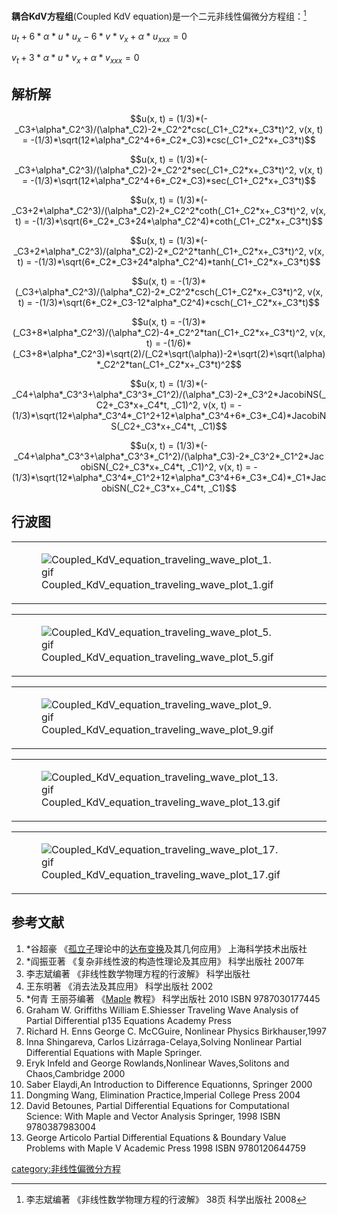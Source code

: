 '''耦合KdV方程组'''(Coupled KdV equation)是一个二元非线性偏微分方程组：<ref>李志斌编著 《非线性数学物理方程的行波解》 38页 科学出版社 2008</ref>

<math>u_{t}+6*\alpha*u*u_{x}-6*v*v_{x}+\alpha*u_{xxx}=0</math>

<math>v_{t}+3*\alpha*u*v_{x}+\alpha*v_{xxx}=0</math>

==解析解==
:<math>u(x, t) = (1/3)*(-_C3+\alpha*_C2^3)/(\alpha*_C2)-2*_C2^2*csc(_C1+_C2*x+_C3*t)^2, v(x, t) = -(1/3)*\sqrt(12*\alpha*_C2^4+6*_C2*_C3)*csc(_C1+_C2*x+_C3*t)</math>
:<math>u(x, t) = (1/3)*(-_C3+\alpha*_C2^3)/(\alpha*_C2)-2*_C2^2*sec(_C1+_C2*x+_C3*t)^2, v(x, t) = -(1/3)*\sqrt(12*\alpha*_C2^4+6*_C2*_C3)*sec(_C1+_C2*x+_C3*t)</math>
:<math>u(x, t) = (1/3)*(-_C3+2*\alpha*_C2^3)/(\alpha*_C2)-2*_C2^2*coth(_C1+_C2*x+_C3*t)^2, v(x, t) = -(1/3)*\sqrt(6*_C2*_C3+24*\alpha*_C2^4)*coth(_C1+_C2*x+_C3*t)</math>
:<math>u(x, t) = (1/3)*(-_C3+2*\alpha*_C2^3)/(alpha*_C2)-2*_C2^2*tanh(_C1+_C2*x+_C3*t)^2, v(x, t) = -(1/3)*\sqrt(6*_C2*_C3+24*alpha*_C2^4)*tanh(_C1+_C2*x+_C3*t)</math>
:<math>u(x, t) = -(1/3)*(_C3+\alpha*_C2^3)/(\alpha*_C2)-2*_C2^2*csch(_C1+_C2*x+_C3*t)^2, v(x, t) = -(1/3)*\sqrt(6*_C2*_C3-12*alpha*_C2^4)*csch(_C1+_C2*x+_C3*t)</math>
:<math>u(x, t) = -(1/3)*(_C3+8*\alpha*_C2^3)/(\alpha*_C2)-4*_C2^2*tan(_C1+_C2*x+_C3*t)^2, v(x, t) = -(1/6)*(_C3+8*\alpha*_C2^3)*\sqrt(2)/(_C2*\sqrt(\alpha))-2*\sqrt(2)*\sqrt(\alpha)*_C2^2*tan(_C1+_C2*x+_C3*t)^2</math>
:<math>u(x, t) = (1/3)*(-_C4+\alpha*_C3^3+\alpha*_C3^3*_C1^2)/(\alpha*_C3)-2*_C3^2*JacobiNS(_C2+_C3*x+_C4*t, _C1)^2, v(x, t) = -(1/3)*\sqrt(12*\alpha*_C3^4*_C1^2+12*\alpha*_C3^4+6*_C3*_C4)*JacobiNS(_C2+_C3*x+_C4*t, _C1)</math>
:<math>u(x, t) = (1/3)*(-_C4+\alpha*_C3^3+\alpha*_C3^3*_C1^2)/(\alpha*_C3)-2*_C3^2*_C1^2*JacobiSN(_C2+_C3*x+_C4*t, _C1)^2, v(x, t) = -(1/3)*\sqrt(12*\alpha*_C3^4*_C1^2+12*\alpha*_C3^4+6*_C3*_C4)*_C1*JacobiSN(_C2+_C3*x+_C4*t, _C1)</math>
:<math></math>
:<math></math>
:<math></math>
:<math></math>
:<math></math>
:<math></math>
:<math></math>

==行波图==
{|
|[[File:Coupled_KdV_equation_traveling_wave_plot_1.gif|thumb]]
|[[File:Coupled_KdV_equation_traveling_wave_plot_2.gif|thumb]]
|[[File:Coupled_KdV_equation_traveling_wave_plot_3.gif|thumb]]
|[[File:Coupled_KdV_equation_traveling_wave_plot_4.gif|thumb]]
|}
{|
|[[File:Coupled_KdV_equation_traveling_wave_plot_5.gif|thumb]]
|[[File:Coupled_KdV_equation_traveling_wave_plot_6.gif|thumb]]
|[[File:Coupled_KdV_equation_traveling_wave_plot_7.gif|thumb]]
|[[File:Coupled_KdV_equation_traveling_wave_plot_8.gif|thumb]]
|}
{|
|[[File:Coupled_KdV_equation_traveling_wave_plot_9.gif|thumb]]
|[[File:Coupled_KdV_equation_traveling_wave_plot_10.gif|thumb]]
|[[File:Coupled_KdV_equation_traveling_wave_plot_11.gif|thumb]]
|[[File:Coupled_KdV_equation_traveling_wave_plot_12.gif|thumb]]
|}
{|
|[[File:Coupled_KdV_equation_traveling_wave_plot_13.gif|thumb]]
|[[File:Coupled_KdV_equation_traveling_wave_plot_14.gif|thumb]]
|[[File:Coupled_KdV_equation_traveling_wave_plot_15.gif|thumb]]
|[[File:Coupled_KdV_equation_traveling_wave_plot_16.gif|thumb]]
|}
{|
|[[File:Coupled_KdV_equation_traveling_wave_plot_17.gif|thumb]]
|[[File:Coupled_KdV_equation_traveling_wave_plot_18.gif|thumb]]
|[[File:Coupled_KdV_equation_traveling_wave_plot_19.gif|thumb]]
|[[File:Coupled_KdV_equation_traveling_wave_plot_20.gif|thumb]]
|}

==参考文献==
<references/>
# *谷超豪 《[[孤立子|孤立子]]理论中的[[达布变换|达布变换]]及其几何应用》 上海科学技术出版社
# *阎振亚著 《复杂非线性波的构造性理论及其应用》 科学出版社 2007年
# 李志斌编著 《非线性数学物理方程的行波解》 科学出版社
#王东明著 《消去法及其应用》 科学出版社 2002
# *何青 王丽芬编著 《[[Maple|Maple]] 教程》 科学出版社 2010 ISBN 9787030177445
#Graham W. Griffiths William E.Shiesser Traveling Wave Analysis of Partial Differential p135 Equations Academy Press
# Richard H. Enns George C. McCGuire, Nonlinear Physics Birkhauser,1997
#Inna Shingareva, Carlos Lizárraga-Celaya,Solving Nonlinear Partial Differential Equations with Maple Springer.
#Eryk Infeld and George Rowlands,Nonlinear Waves,Solitons and Chaos,Cambridge 2000
#Saber Elaydi,An Introduction to Difference Equationns, Springer 2000
#Dongming Wang, Elimination Practice,Imperial College Press 2004
# David Betounes, Partial Differential Equations for Computational Science: With Maple and Vector Analysis Springer, 1998 ISBN 9780387983004
# George Articolo Partial Differential Equations & Boundary Value Problems with Maple V Academic Press 1998 ISBN 9780120644759

{{非线性偏微分方程}}

[[category:非线性偏微分方程|category:非线性偏微分方程]]